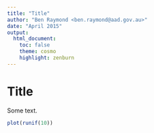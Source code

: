 ```yaml
---
title: "Title"
author: "Ben Raymond <ben.raymond@aad.gov.au>"
date: "April 2015"
output:
  html_document:
    toc: false
    theme: cosmo
    highlight: zenburn
---
```





# Title

Some text.

```r
plot(runif(10))
```
